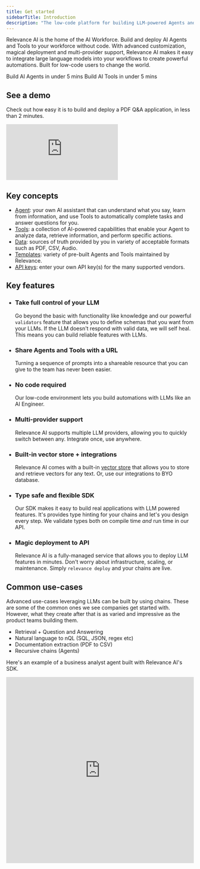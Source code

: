 ```yaml
---
title: Get started
sidebarTitle: Introduction
description: "The low-code platform for building LLM-powered Agents and Tools."
---
```


Relevance AI is the home of the AI Workforce. Build and deploy AI Agents and Tools to your workforce without code. With advanced customization, magical deployment and multi-provider support, Relevance AI makes it easy to integrate large language models into your workflows to create powerful automations. Built for low-code users to change the world.

<CardGroup cols={2}>
  <Card
    title="Get started with Agents"
    icon="circle-play"
    href="/get-started/quickstart/agent"
  >
    Build AI Agents in under 5 mins
  </Card>
  <Card
    title="Get started with Tools"
    icon="circle-play"
    href="/get-started/quickstart/templates"
  >
    Build AI Tools in under 5 mins
  </Card>
</CardGroup>

## See a demo

Check out how easy it is to build and deploy a PDF Q&A application, in less than 2 minutes.

<div style={{ position: "relative", "padding-bottom": "56.25%", height: 0 }}>
  <iframe
    src="https://www.loom.com/embed/0d1b2bd9f7b64fb2860d5c7c296cd7b5?sid=0741bbc9-5e14-427b-a8b2-14faca1377f3?hide_owner=true&hide_share=true&hide_title=true&hideEmbedTopBar=true"
    frameborder="0"
    webkitallowfullscreen
    mozallowfullscreen
    allowfullscreen
    style={{
      position: "absolute",
      top: 0,
      left: 0,
      width: "100%",
      height: "100%",
    }}
  ></iframe>
</div>

## Key concepts

- [Agent](/get-started/key-concepts/agent): your own AI assistant that can understand what you say, learn from information, and use Tools to automatically complete tasks and answer questions for you.
- [Tools](/get-started/key-concepts/tools): a collection of AI-powered capabilities that enable your Agent to analyze data, retrieve information, and perform specific actions.
- [Data](/get-started/key-concepts/data): sources of truth provided by you in variety of acceptable formats such as PDF, CSV, Audio.
- [Templates](/get-started/key-concepts/templates): variety of pre-built Agents and Tools maintained by Relevance.
- [API keys](/get-started/key-concepts/api-keys): enter your own API key(s) for the many supported vendors.

## Key features

- ### Take full control of your LLM

  Go beyond the basic with functionality like knowledge and our powerful `validators` feature that allows you to define schemas that you want from your LLMs. If the LLM doesn't respond with valid data, we will self heal. This means you can build reliable features with LLMs.

- ### Share Agents and Tools with a URL

  Turning a sequence of prompts into a shareable resource that you can give to the team has never been easier.

- ### No code required

  Our low-code environment lets you build automations with LLMs like an AI Engineer.

- ### Multi-provider support

  Relevance AI supports multiple LLM providers, allowing you to quickly switch between any. Integrate once, use anywhere.

- ### Built-in vector store + integrations

  Relevance AI comes with a built-in [vector store](https://vectordatabase.com) that allows you to store and retrieve vectors for any text. Or, use our integrations to BYO database.

- ### Type safe and flexible SDK

  Our SDK makes it easy to build real applications with LLM powered features. It's provides type hinting for your chains and let's you design every step. We validate types both on compile time _and_ run time in our API.

- ### Magic deployment to API

  Relevance AI is a fully-managed service that allows you to deploy LLM features in minutes. Don't worry about infrastructure, scaling, or maintenance. Simply `relevance deploy` and your chains are live.

## Common use-cases

Advanced use-cases leveraging LLMs can be built by using chains. These are some of the common ones we see companies get started with. However, what they create after that is as varied and impressive as the product teams building them.

- Retrieval + Question and Answering
- Natural language to nQL (SQL, JSON, regex etc)
- Documentation extraction (PDF to CSV)
- Recursive chains (Agents)

Here's an example of a business analyst agent built with Relevance AI's SDK.

<iframe
  src="https://www.loom.com/embed/78316ead5b3c4317bf9f0d37abd112bb"
  frameborder="0"
  webkitallowfullscreen
  mozallowfullscreen
  allowfullscreen
  width="100%"
  height="500px"
></iframe>
